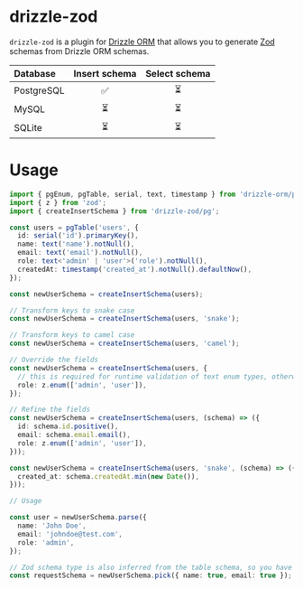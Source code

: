 # drizzle-zod

`drizzle-zod` is a plugin for [Drizzle ORM](https://github.com/drizzle-team/drizzle-orm) that allows you to generate [Zod](https://github.com/colinhacks/zod) schemas from Drizzle ORM schemas.

| Database    | Insert schema | Select schema |
|:------------|:-------------:|:-------------:|
| PostgreSQL  | ✅ | ⏳ |
| MySQL       | ⏳ | ⏳ |
| SQLite      | ⏳ | ⏳ |

# Usage

```ts copy
import { pgEnum, pgTable, serial, text, timestamp } from 'drizzle-orm/pg-core';
import { z } from 'zod';
import { createInsertSchema } from 'drizzle-zod/pg';

const users = pgTable('users', {
  id: serial('id').primaryKey(),
  name: text('name').notNull(),
  email: text('email').notNull(),
  role: text<'admin' | 'user'>('role').notNull(),
  createdAt: timestamp('created_at').notNull().defaultNow(),
});

const newUserSchema = createInsertSchema(users);

// Transform keys to snake case
const newUserSchema = createInsertSchema(users, 'snake');

// Transform keys to camel case
const newUserSchema = createInsertSchema(users, 'camel');

// Override the fields
const newUserSchema = createInsertSchema(users, {
  // this is required for runtime validation of text enum types, otherwise z.string() will be used
  role: z.enum(['admin', 'user']),
});

// Refine the fields
const newUserSchema = createInsertSchema(users, (schema) => ({
  id: schema.id.positive(),
  email: schema.email.email(),
  role: z.enum(['admin', 'user']),
}));

const newUserSchema = createInsertSchema(users, 'snake', (schema) => ({
  created_at: schema.createdAt.min(new Date()),
}));

// Usage

const user = newUserSchema.parse({
  name: 'John Doe',
  email: 'johndoe@test.com',
  role: 'admin',
});

// Zod schema type is also inferred from the table schema, so you have full type safety
const requestSchema = newUserSchema.pick({ name: true, email: true });
```
